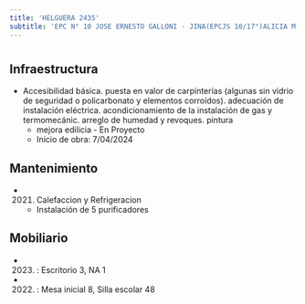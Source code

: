 ```yaml
---
title: 'HELGUERA 2435'
subtitle: 'EPC N° 10 JOSE ERNESTO GALLONI - JINA(EPCJS 10/17°)ALICIA M.DE JUSTO) [S] - ESEA EN DANZA RAMICONE CURSO VOCACIONAL DE FOLKLORE N° 18'
---
```


#
## Infraestructura

* Accesibilidad básica. puesta en valor de carpinterías (algunas sin vidrio de seguridad o policarbonato y elementos corroídos). adecuación de instalación eléctrica. acondicionamiento de la instalación de gas y termomecánic. arreglo de humedad y revoques. pintura 
    + mejora edilicia - En Proyecto 
    + Inicio de obra: 7/04/2024 






## Mantenimiento

*  (2021) Calefaccion y Refrigeracion 
    + Instalación de 5 purificadores





## Mobiliario

*  (2023) : Escritorio 3, NA 1 

*  (2022) : Mesa inicial 8, Silla escolar 48 



